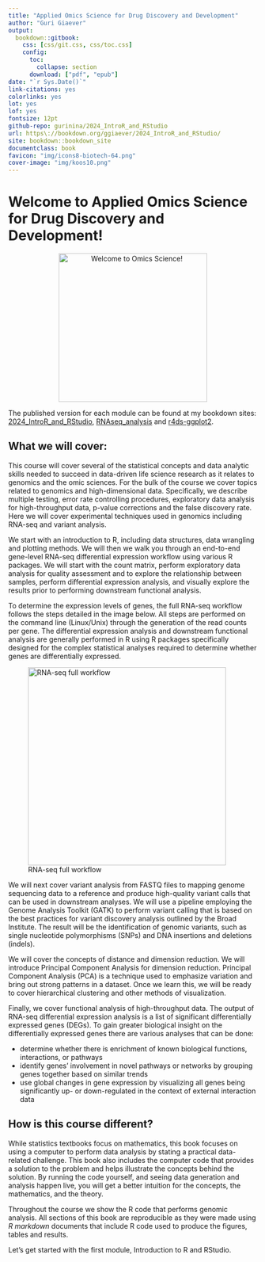 ```yaml
--- 
title: "Applied Omics Science for Drug Discovery and Development" 
author: "Guri Giaever"
output:
  bookdown::gitbook:
    css: [css/git.css, css/toc.css]
    config:
      toc:
        collapse: section
      download: ["pdf", "epub"]
date: "`r Sys.Date()`"
link-citations: yes 
colorlinks: yes
lot: yes
lof: yes
fontsize: 12pt
github-repo: gurinina/2024_IntroR_and_RStudio 
url: https\://bookdown.org/ggiaever/2024_IntroR_and_RStudio/ 
site: bookdown::bookdown_site 
documentclass: book
favicon: "img/icons8-biotech-64.png"
cover-image: "img/koos10.png"
--- 
```


# Welcome to Applied Omics Science for Drug Discovery and Development! {-}

<p align="center">
  <img src="img/koos10.png" alt="Welcome to Omics Science!" width="300" />
</p>

The published version for each module can be found at my bookdown sites: [2024_IntroR_and_RStudio](https://bookdown.org/ggiaever/2024_IntroR_and_RStudio/), [RNAseq_analysis](https://bookdown.org/ggiaever/RNA-seq-analysis/) and
[r4ds-ggplot2](https://bookdown.org/ggiaever/r4ds-ggplot2/).

## What we will cover: {-}

This course will cover several of the statistical concepts and data analytic skills needed to succeed in data-driven life science research as it relates to genomics and the omic sciences. For the bulk of the course we cover topics related to genomics and high-dimensional data. Specifically, we describe multiple testing, error rate controlling procedures, exploratory data analysis for high-throughput data, p-value corrections and the false discovery rate. Here we will cover experimental techniques used in genomics including RNA-seq and variant analysis.

We start with an introduction to R, including data structures, data wrangling and plotting methods. We will then we walk you through an end-to-end gene-level RNA-seq differential expression workflow using various R packages. We will start with the count matrix, perform exploratory data analysis for quality assessment and to explore the relationship between samples, perform differential expression analysis, and visually explore the results prior to performing downstream functional analysis.

To determine the expression levels of genes, the full RNA-seq workflow follows the steps detailed in the image below. All steps are performed on the command line (Linux/Unix) through the generation of the read counts per gene. The differential expression analysis and downstream functional analysis are generally performed in R using R packages specifically designed for the complex statistical analyses required to determine whether genes are differentially expressed.

![RNA-seq full workflow](img/full_workflow_2019.png){ width=400 }

We will next cover variant analysis from FASTQ files to mapping genome sequencing data to a reference and produce high-quality variant calls that can be used in downstream analyses.  We will use a pipeline employing the Genome Analysis Toolkit (GATK) to perform variant calling that is based on the best practices for variant discovery analysis outlined by the Broad Institute. The result will be the identification of genomic variants, such as single nucleotide polymorphisms (SNPs) and DNA insertions and deletions (indels). 

We will cover the concepts of distance and dimension reduction. We will introduce Principal Component Analysis for dimension reduction. Principal Component Analysis (PCA) is a technique used to emphasize variation and bring out strong patterns in a dataset. Once we learn this, we will be ready to cover hierarchical clustering and other methods of visualization.

Finally, we cover functional analysis of high-throughput data. The output of RNA-seq differential expression analysis is a list of significant differentially expressed genes (DEGs). To gain greater biological insight on the differentially expressed genes there are various analyses that can be done:

- determine whether there is enrichment of known biological functions, interactions, or pathways
- identify genes' involvement in novel pathways or networks by grouping genes together based on similar trends
- use global changes in gene expression by visualizing all genes being significantly up- or down-regulated in the context of external interaction data

## How is this course different? {-}

While statistics textbooks focus on mathematics, this book focuses on using a computer to perform data analysis by stating a practical data-related challenge. This book also includes the computer code that provides a solution to the problem and helps illustrate the concepts behind the solution. By running the code yourself, and seeing data generation and analysis happen live, you will get a better intuition for the concepts, the mathematics, and the theory.

Throughout the course we show the R code that performs genomic analysis. All sections of this book are reproducible as they were made using *R markdown* documents that include R code used to produce the figures, tables and results.

Let's get started with the first module, Introduction to R and RStudio.


